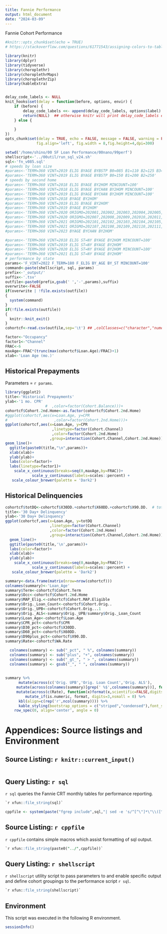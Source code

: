 ```yaml
---
title: Fannie Performance
output: html_document
date: "2024-03-09"
---
```

Fannie Cohort Performance 

```r
#knitr::opts_chunk$set(echo = TRUE)
# https://stackoverflow.com/questions/61771543/assigning-colors-to-table-values-using-choroplethr

library(knitr)
library(dplyr)
library(tidyverse)
library(choroplethr)
library(choroplethrMaps)
library(choroplethrZip)
library(kableExtra)


delay_code_labels <- NULL
knit_hooks$set(delay = function(before, options, envir) {
    if (before) {
        delay_code_labels <<- append(delay_code_labels, options$label)
        return(NULL)  ## otherwise knitr will print delay_code_labels every time
    } else {
        
    }
})
opts_chunk$set(delay = TRUE, echo = FALSE, message = FALSE, warning = FALSE, 
              fig.align='left', fig.width = 8,fig.height=4,dpi=300)

```

```r
setwd('/home/shino/00 SF Loan Performance/00nano/99perf')
shellscript<-'../00util/run_sql_v24.sh'
sql<-'fn_v085.sql'
# speeds by loan size
#params<-'TERM=360 VINT=2019 ELIG BYAGE BYBSTP B0=085 B1=110 B2=125 B3=150 B4=175 B5=200 B6=225 B7=250 B8=275 B9=500'
#params<-'TERM=360 VINT=2019 ELIG BYAGE BYBSTP B0=150 B1=200 B2=250'
# speeds by second home
#params<-'TERM=360 VINT=2018 ELIG BYAGE BY2HOM MINCOUNT=100'
#params<-'TERM=360 VINT=2018 ELIG BYAGE BYCHAN BY2HOM MINCOUNT=100'
#params<-'TERM=360 VINT=2019 ELIG BYAGE BYCHAN BY2HOM MINCOUNT=100'
#params<-'TERM=360 VINT=2018 BYAGE BY2HOM'
#params<-'TERM=360 VINT=2019 ELIG BYAGE BY2HOM'
#params<-'TERM=360 VINT=2019 BYAGE BY2HOM'
#params<-'TERM=360 VINT=2020 ORIGMO=202001,202002,202003,202004,202005,202006 ELIG BYAGE BY2HOM'
#params<-'TERM=360 VINT=2020 ORIGMO=202007,202008,202009,202010,202011,202012 ELIG BYAGE BY2HOM'
#params<-'TERM=360 VINT=2021 ORIGMO=202101,202102,202103,202104,202105,202106 ELIG BYAGE BY2HOM'
#params<-'TERM=360 VINT=2021 ORIGMO=202107,202108,202109,202110,202111,202112 ELIG BYAGE BY2HOM'
#params<-'TERM=360 VINT=2023 BYAGE BYCHAN BY2HOM'

#params<-'TERM=360 VINT=2018 ELIG ST=NY BYAGE BY2HOM MINCOUNT=100'
#params<-'TERM=360 VINT=2019 ELIG ST=NY BYAGE BY2HOM'
#params<-'TERM=360 VINT=2020 ELIG ST=NY BYAGE BY2HOM MINCOUNT=100'
#params<-'TERM=360 VINT=2021 ELIG ST=NY BYAGE BY2HOM'
# performance by state
params<-'F_VINT=2022 F_TERM=180 F_ELIG BY_AGE BY_ST MINCOUNT=100'
command<-paste(shellscript, sql, params)
prefix<-'_output/'
suffix<-'.tsv'
outfile<-paste0(prefix,gsub(' ','-',params),suffix)
overwrite<-FALSE
if(overwrite | !file.exists(outfile))
{
  system(command)
}
if(!file.exists(outfile))
{
  knitr::knit_exit()
}
cohortcf<-read.csv(outfile,sep='\t') ## ,colClasses=c("character","numeric"))
```

```r
factor<-"Occupancy"
factor1<-"Channel"
FRAC<-6
maxAge<-FRAC*(trunc(max(cohortcf$Loan.Age)/FRAC)+1)
xlab<-'Loan Age (mo.)'
```

## Historical Prepayments

Parameters = `r params`.

```r
library(ggplot2)
title<-'Historical Prepayments'
ylab<-'1 mo. CPR'
                  #  ,color=factor(Cohort.Balance)))+
cohortcf$Cohort.2nd.Home<-as.factor(cohortcf$Cohort.2nd.Home)
#ggplot(cohortcf,aes(x=Loan.Age, y=CPR
#                     ,color=factor(Cohort.2nd.Home)))+
ggplot(cohortcf,aes(x=Loan.Age, y=CPR
                     ,linetype=factor(Cohort.Channel)
                     ,color=factor(Cohort.2nd.Home)
                    ,group=interaction(Cohort.Channel,Cohort.2nd.Home)))+
geom_line()+
  ggtitle(paste0(title,"\n",params))+
  xlab(xlab)+
  ylab(ylab)+
  labs(color=factor)+
  labs(linetype=factor1)+
    scale_x_continuous(breaks=seq(0,maxAge,by=FRAC))+
            scale_y_continuous(labels=scales::percent) +
   scale_colour_brewer(palette = 'Dark2')

```
## Historical Delinquencies

```r
cohortcf$totDQ<-cohortcf$X30DD.+cohortcf$X60DD.+cohortcf$X90.DD.  # total DQ
title<-'30 Day+ Delinquency'
ylab<-'30 Day+ Delinquency'
ggplot(cohortcf,aes(x=Loan.Age, y=totDQ
                    ,linetype=factor(Cohort.Channel)
                    ,color=factor(Cohort.2nd.Home)
                    ,group=interaction(Cohort.Channel,Cohort.2nd.Home)))+
  geom_line()+
  ggtitle(paste0(title,'\n',params))+
  labs(color=factor)+
  xlab(xlab)+
  ylab(ylab)+
    scale_x_continuous(breaks=seq(0,maxAge,by=FRAC))+
            scale_y_continuous(labels=scales::percent) +
   scale_colour_brewer(palette = 'Dark2')

```

```r
summary<-data.frame(matrix(nrow=nrow(cohortcf)))
colnames(summary)<-'Loan_Age'
summary$Term<-cohortcf$Cohort.Term
summary$Occ<-cohortcf$Cohort.2nd.Home
summary$MAP_Elig.<-cohortcf$Cohort.MAP.Eligible
summary$Orig._Loan_Count<-cohortcf$Cohort.Orig..
summary$Orig._UPB<-cohortcf$Cohort.Orig...1
summary$Orig._ALS<-summary$Orig._UPB/summary$Orig._Loan_Count
summary$Loan_Age<-cohortcf$Loan.Age
summary$CPR_pct<-cohortcf$CPR
summary$D30_pct<-cohortcf$X30DD.
summary$D60_pct<-cohortcf$X60DD.
summary$D90plus_pct<-cohortcf$X90.DD.
summary$Rate<-cohortcf$WA.Rate

  colnames(summary) <- sub("_pct", " %", colnames(summary))
  colnames(summary) <- sub("plus", "+", colnames(summary))
  colnames(summary) <- sub("_gt_", " > ", colnames(summary))
  colnames(summary) <- gsub("_", " ", colnames(summary))
  
  
summary %>%
      mutate(across(c('Orig. UPB','Orig. Loan Count','Orig. ALS'),     function(x)format(x,scientific=FALSE,big.mark=',',digits=1,nsmall=0))) %>% 
     mutate(across(colnames(summary)[grep(' %$',colnames(summary))], function(x)paste0(format(x*100,scientific=FALSE,digits=2,nsmall=0),'%'))) %>% 
     mutate(across(c(Rate), function(x)format(x,scientific=FALSE,digits=4,nsmall=3))) %>% 
         mutate_if(is.numeric, format, digits=3,nsmall = 0) %>%  
      kbl(align=c(rep('r',ncol(summary)))) %>%
      kable_styling(bootstrap_options = c("striped","condensed"),font_size = 11)  %>%
    row_spec(0, align='center', angle = 0) 
```

# Appendices: Source listings and Environment

## Source Listing: `r knitr::current_input()`

```r
```

## Query Listing: `r sql`

`r sql` queries the Fannie CRT monthly tables for performance reporting.
```sql
`r xfun::file_string(sql)`
```
```r
cppfile <- system(paste("fgrep include",sql,"| sed -e 's/^[^\"]*\"\\([^\"]*\\)\"/\\1/'"), intern = TRUE)
```

## Source Listing: `r cppfile`
`r cppfile` contains simple macros which assist formatting of sql output.
```sql
`r xfun::file_string(paste0("../",cppfile))`
```
## Query Listing: `r shellscript`

`r shellscript` utility script to pass parameters to and 
enable specific output and define cohort groupings to the performance script `r sql`.
```sql
`r xfun::file_string(shellscript)`
```


## Environment

This script was executed in the following R environment.
```r
sessionInfo()
```

